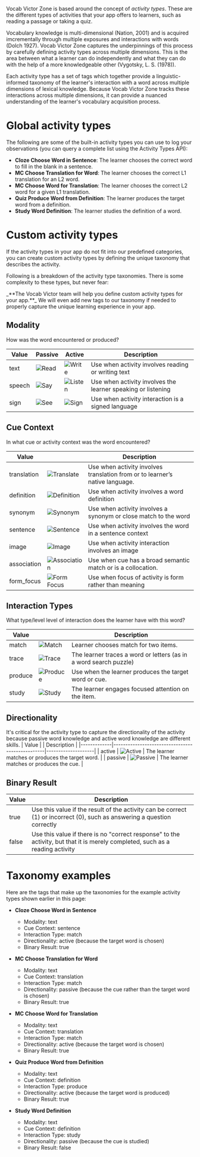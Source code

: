 Vocab Victor Zone is based around the concept of _activity types_. These are the different types of activities that your app offers to learners, such as reading a passage or taking a quiz.

Vocabulary knowledge is multi-dimensional <Tooltip tip="Mind in Society: The Development of Higher Psychological Processes">(Nation, 2001)</Tooltip>
and is acquired imcrementally through multiple exposures and interactions with
words (Dolch 1927). Vocab Victor Zone captures the underpinnings of this process by carefully defining activity types across multiple dimensions.
This is the area between what a learner can do independently and what they can do with the help of a more knowledgeable other <Tooltip tip="Mind in Society: The Development of Higher Psychological Processes">(Vygotsky, L. S. (1978))</Tooltip>.

Each activity type has a set of tags which together provide a linguistic-informed taxonomy of the learner's interaction with a word across multiple dimensions of lexical knowledge. Because Vocab Victor Zone tracks these interactions across multiple dimensions, it can provide a nuanced understanding of the learner's vocabulary acquisition process.

# Global activity types

The following are some of the built-in activity types you can use to log your observations (you can query a complete list using the Activity Types API):

- **Cloze Choose Word in Sentence**: The learner chooses the correct word to fill in the blank in a sentence.
- **MC Choose Translation for Word**: The learner chooses the correct L1 translation for an L2 word.
- **MC Choose Word for Translation**: The learner chooses the correct L2 word for a given L1 translation.
- **Quiz Produce Word from Definition**: The learner produces the target word from a definition.
- **Study Word Definition**: The learner studies the definition of a word.

# Custom activity types

If the activity types in your app do not fit into our predefined categories, you can create custom activity types by defining the unique taxonomy that describes the activity.

Following is a breakdown of the activity type taxonomies. There is some complexity to these types, but never fear:

<Tip>
  _**The Vocab Victor team will help you define custom activity types for your
  app.**_ We will even add new tags to our taxonomy if needed to properly
  capture the unique learning experience in your app.
</Tip>

## Modality

How was the word encountered or produced?

| Value  | Passive                                 | Active                                    | Description                                                  |
| ------ | --------------------------------------- | ----------------------------------------- | ------------------------------------------------------------ |
| text   | ![Read](images/activity-types/read.png) | ![Write](images/activity-types/write.png) | Use when activity involves reading or writing text           |
| speech | ![Say](images/activity-types/say.png)   | ![Listen](images/activity-types/hear.png) | Use when activity involves the learner speaking or listening |
| sign   | ![See](images/activity-types/see.png)   | ![Sign](images/activity-types/sign.png)   | Use when activity interaction is a signed language           |

## Cue Context

In what cue or activity context was the word encountered?

| Value       |                                                       | Description                                                                  |
| ----------- | ----------------------------------------------------- | ---------------------------------------------------------------------------- |
| translation | ![Translate](images/activity-types/translate.png)     | Use when activity involves translation from or to learner’s native language. |
| definition  | ![Definition](images/activity-types/definition.png)   | Use when activity involves a word definition                                 |
| synonym     | ![Synonym](images/activity-types/synonym.png)         | Use when activity involves a synonym or close match to the word              |
| sentence    | ![Sentence](images/activity-types/sentence.png)       | Use when activity involves the word in a sentence context                    |
| image       | ![Image](images/activity-types/image.png)             | Use when activity interaction involves an image                              |
| association | ![Association](images/activity-types/association.png) | Use when cue has a broad semantic match or is a collocation.                 |
| form_focus  | ![Form Focus](images/activity-types/form-focus.png)   | Use when focus of activity is form rather than meaning                       |

## Interaction Types

What type/level level of interaction does the learner have with this word?

| Value   |                                               | Description                                                       |
| ------- | --------------------------------------------- | ----------------------------------------------------------------- |
| match   | ![Match](images/activity-types/match.png)     | Learner chooses match for two items.                              |
| trace   | ![Trace](images/activity-types/trace.jpg)     | The learner traces a word or letters (as in a word search puzzle) |
| produce | ![Produce](images/activity-types/produce.png) | Use when the learner produces the target word or cue.             |
| study   | ![Study](images/activity-types/study.png)     | The learner engages focused attention on the item.                |

## Directionality

It's critical for the activity type to capture the directionality of the activity because passive word knowledge and active word knowledge are different skills.
| Value | | Description |
|-------------|-------------------------------------------------|--------------------|
| active | ![Active](images/activity-types/active.png) | The learner matches or produces the target word. |
| passive | ![Passive](images/activity-types/passive.png) | The learner matches or produces the cue. |

## Binary Result

| Value | Description                                                                                                                   |
| ----- | ----------------------------------------------------------------------------------------------------------------------------- |
| true  | Use this value if the result of the activity can be correct (1) or incorrect (0), such as answering a question correctly      |
| false | Use this value if there is no "correct response" to the activity, but that it is merely completed, such as a reading activity |

# Taxonomy examples

Here are the tags that make up the taxonomies for the example activity types shown earlier in this page:

- **Cloze Choose Word in Sentence**

  - Modality: text
  - Cue Context: sentence
  - Interaction Type: match
  - Directionality: active (because the target word is chosen)
  - Binary Result: true

- **MC Choose Translation for Word**

  - Modality: text
  - Cue Context: translation
  - Interaction Type: match
  - Directionality: passive (because the cue rather than the target word is chosen)
  - Binary Result: true

- **MC Choose Word for Translation**

  - Modality: text
  - Cue Context: translation
  - Interaction Type: match
  - Directionality: active (because the target word is chosen)
  - Binary Result: true

- **Quiz Produce Word from Definition**

  - Modality: text
  - Cue Context: definition
  - Interaction Type: produce
  - Directionality: active (because the target word is produced)
  - Binary Result: true

- **Study Word Definition**
  - Modality: text
  - Cue Context: definition
  - Interaction Type: study
  - Directionality: passive (because the cue is studied)
  - Binary Result: false
